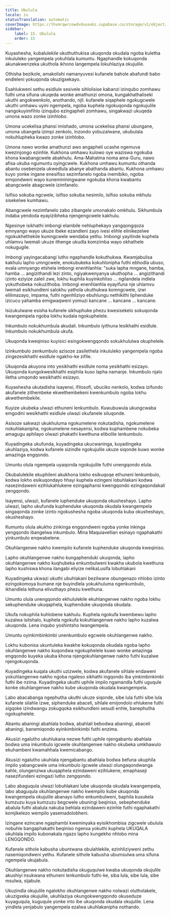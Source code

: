```yaml
---
title: Ubulula
locale: zu
statusTranslation: automatic
coverImage: https://lhvmrqwrcowdvduuaukz.supabase.co/storage/v1/object/public/strapi-uploads/small_cover-educacion-fundamental.webp-2d51a7828a2b1309555be27f7e2a61a0.webp
sidebar:
    label: 15. Ubulula
    order: 15
---
```

Kuyashesha, kubalulekile ukuthuthukisa ukuqonda okudala ngoba kuletha inkululeko yangempela yokuhlala kumuntu. Ngaphandle kokuqonda akunakwenzeka ukuthola ikhono langempela lokuhlaziya okujulile.

Othisha bezikole, amakolishi namanyuvesi kufanele bahole abafundi babo endleleni yokuqonda okuzigxekayo.

Esahlukweni sethu esidlule sesivele sihlolisise kabanzi izinqubo zomhawu futhi uma sifuna ukuqeda wonke amathunzi omona, kungakhathaliseki ukuthi angokwenkolo, anothando, njll. kufanele siqaphele ngokugcwele ukuthi umhawu uyini ngempela, ngoba kuphela ngokuqonda ngokujulile nangokuyimfihlo izinqubo ezingapheli zomhawu, singakwazi ukuqeda umona wazo zonke izinhlobo.

Umona ucekelisa phansi imishado, umona ucekelisa phansi ubungane, umona ubangela izimpi zenkolo, inzondo yobuzalwane, ukubulala nokuhlupheka kwazo zonke izinhlobo.

Umona nawo wonke amathunzi awo angapheli ucashe ngemuva kwezinjongo ezinhle. Kukhona umhawu kulowo oye waziswa ngokuba khona kwabangcwele abakhulu. Ama-Mahatma noma ama-Guru, nawo afisa ukuba ngumuntu oyingcwele. Kukhona umhawu kumuntu othanda abantu osebenzela ukwedlula abanye abathanda abantu. Kukhona umhawu kuyo yonke ingane enesifiso sezimfanelo ngoba inemibiko, ngoba emqondweni wayo kunemininingwane ngokuba khona kwabantu abangcwele abagcwele izimfanelo.

Isifiso sokuba ngcwele, isifiso sokuba nesimilo, isifiso sokuba mkhulu sisekelwe kumhawu.

Abangcwele nezimfanelo zabo zibangele umonakalo omkhulu. Sikhumbula indaba yendoda eyayizibheka njengengcwele kakhulu.

Ngesinye isikhathi imbongi elambile nehluphekayo yangqongqoza emnyango wayo ukuze ibeke ezandleni zayo ivesi elihle elinikezelwe ngokukhethekile kumngcwele wendaba yethu. Imbongi yayilinde kuphela uhlamvu lwemali ukuze ithenge ukudla komzimba wayo okhathele nokugugile.

Imbongi yayingacabangi lutho ngaphandle kokuthukwa. Kwamjabulisa kakhulu lapho umngcwele, enokubukeka kokuhlonipha futhi ebhodla ubuso, evala umnyango etshela imbongi enenhlanhla: "suka lapha mngane, hamba, hamba ... angizithandi lezi zinto, ngiyakwenyanya ukuthopha ... angizithandi izinto eziyize zaleli zwe, lokhu kuphila kuyinkohliso ... ngilandela indlela yokuthobeka nokuzithoba. Imbongi enenhlanhla eyayifuna nje uhlamvu lwemali esikhundleni salokhu yathola ukuthukwa komngcwele, izwi elilimazayo, impama, futhi ngenhliziyo ebuhlungu nethikithi liphenduke izicucu yahamba emigwaqweni yomuzi kancane ... kancane ... kancane.

Isizukulwane esisha kufanele sikhuphuke phezu kwesisekelo sokuqonda kwangempela ngoba lokhu kudala ngokuphelele.

Inkumbulo nokukhumbula akudali. Inkumbulo iyithuna lesikhathi esidlule. Inkumbulo nokukhumbula ukufa.

Ukuqonda kweqiniso kuyisici esingokwengqondo sokukhululwa okuphelele.

Izinkumbulo zenkumbulo azisoze zasilethela inkululeko yangempela ngoba zingezesikhathi esidlule ngakho-ke zifile.

Ukuqonda akuyona into yesikhathi esidlule noma yesikhathi esizayo. Ukuqonda kungokwesikhathi esiphila kuso lapha namanje. Inkumbulo njalo iletha umqondo wesikhathi esizayo.

Kuyashesha ukutadisha isayensi, ifilosofi, ubuciko nenkolo, kodwa izifundo akufanele zithembeke ekwethembekeni kwenkumbulo ngoba lokhu akwethembekile.

Kuyize ukubeka ulwazi ethuneni lenkumbulo. Kuwubuwula ukungcwaba emgodini wesikhathi esidlule ulwazi okufanele siluqonde.

Asisoze sakwazi ukukhuluma ngokumelene nokutadisha, ngokumelene nokuhlakanipha, ngokumelene nesayensi, kodwa kuphambene nokubeka amagugu aphilayo olwazi phakathi kwethuna elibolile lenkumbulo.

Kuyadingeka ukufunda, kuyadingeka ukucwaninga, kuyadingeka ukuhlaziya, kodwa kufanele sizindle ngokujulile ukuze siqonde kuwo wonke amazinga engqondo.

Umuntu olula ngempela uyaqonda ngokujulile futhi unengqondo elula.

Okubalulekile ekuphileni akukhona lokho esikuqoqe ethuneni lenkumbulo, kodwa lokho esikuqondayo hhayi kuphela ezingeni lobuhlakani kodwa nasezindaweni ezihlukahlukene ezingaphansi kwengqondo ezingaqondakali zengqondo.

Isayensi, ulwazi, kufanele luphenduke ukuqonda okusheshayo. Lapho ulwazi, lapho ukufunda kuphenduke ukuqonda okudala kwangempela singaqonda zonke izinto ngokushesha ngoba ukuqonda kuba okusheshayo, okusheshayo.

Kumuntu olula akukho zinkinga engqondweni ngoba yonke inkinga yengqondo ibangelwa inkumbulo. Mina Maquiavellian esinayo ngaphakathi yinkumbulo enqwabelene.

Okuhlangenwe nakho kwempilo kufanele kuphenduke ukuqonda kweqiniso.

Lapho okuhlangenwe nakho kungaphenduki ukuqonda, lapho okuhlangenwe nakho kuqhubeka enkumbulweni kwakha ukubola kwethuna lapho kushiswa khona ilangabi eliyize nelikaLusifa lobuhlakani

Kuyadingeka ukwazi ukuthi ubuhlakani bezilwane obungenazo nhlobo izinto ezingokomoya bumane nje buyindlela yokukhuluma ngenkumbulo, ikhandlela lethuna elivuthayo phezu kwethuna.

Umuntu olula unengqondo ekhululekile ekuhlangenwe nakho ngoba lokhu sekuphenduke ukuqaphela, kuphenduke ukuqonda okudala.

Ukufa nokuphila kuhlobene kakhulu. Kuphela ngokufa kwembewu lapho kuzalwa isitshalo, kuphela ngokufa kokuhlangenwe nakho lapho kuzalwa ukuqonda. Lena inqubo yoshintsho lwangempela.

Umuntu oyinkimbinkimbi unenkumbulo egcwele okuhlangenwe nakho.

Lokhu kubonisa ukuntuleka kwakhe kokuqonda okudala ngoba lapho okuhlangenwe nakho kuqondwa ngokuphelele kuwo wonke amazinga engqondo kuyeka ukuba khona njengokuhlangenwe nakho futhi kuzalwe njengokuqonda.

Kuyadingeka kuqala ukuthi uzizwele, kodwa akufanele sihlale endaweni yokuhlangenwe nakho ngoba ngaleso sikhathi ingqondo iba yinkimbinkimbi futhi ibe nzima. Kuyadingeka ukuthi uphile impilo ngamandla futhi uguqule konke okuhlangenwe nakho kube ukuqonda okudala kwangempela.

Labo abacabanga ngephutha ukuthi ukuze siqonde, sibe lula futhi sibe lula kufanele silahle izwe, siphenduke abaceli, sihlale emijondolo ehlukene futhi sigqoke izindwangu zokugqoka esikhundleni sesudi enhle, banephutha ngokuphelele.

Abantu abaningi abahlala bodwa, abahlali bebodwa abaningi, abaceli abaningi, banemiqondo eyinkimbinkimbi futhi enzima.

Akusizi ngalutho ukuhlukana nezwe futhi uphile njengabantu abahlala bodwa uma inkumbulo igcwele okuhlangenwe nakho okubeka umkhawulo ekuhambeni kwamahhala kwemicabango.

Akusizi ngalutho ukuhlala njengabantu abahlala bodwa befuna ukuphila impilo yabangcwele uma inkumbulo igcwele ulwazi olungaqondwanga kahle, olungenziwa ukuqaphela ezindaweni ezihlukene, emaphaseji nasezifundeni ezingazi lutho zengqondo.

Labo abaguqula ulwazi lobuhlakani lube ukuqonda okudala kwangempela, labo abaguqula okuhlangenwe nakho kwempilo kube ukuqonda kwangempela okujulile abanayo lutho enkumbulweni, baphila kusukela kumzuzu kuya kumzuzu begcwele ubuningi beqiniso, sebephenduke abalula futhi abalula nakuba behlala ezindaweni ezinhle futhi ngaphakathi komjikelezo wempilo yasemadolobheni.

Izingane ezincane ngaphambi kweminyaka eyisikhombisa zigcwele ubulula nobuhle bangaphakathi beqiniso ngenxa yokuthi kuphela UKUQALA okuhlala impilo kubonakala ngazo lapho kungekho nhlobo mina LENGQONDO.

Kufanele sithole kabusha ubuntwana obulahlekile, ezinhliziyweni zethu nasemiqondweni yethu. Kufanele sithole kabusha ubumsulwa uma sifuna ngempela ukujabula.

Okuhlangenwe nakho nokutadisha okuguqulwe kwaba ukuqonda okujulile akushiyi nsukwana ethuneni lenkumbulo futhi-ke, siba lula, sibe lula, sibe msulwa, sijabule.

Ukuzindla okujulile ngalokho okuhlangenwe nakho nolwazi olutholakele, ukuzigxeka okujulile, ukuhlaziya okungokwengqondo okuseduze kuyaguqula, kuguqule yonke into ibe ukuqonda okudala okujulile. Lena yindlela yenjabulo yangempela ezalwa ukuhlakanipha nothando.

